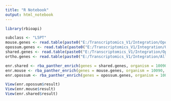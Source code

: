 ```yaml
---
title: "R Notebook"
output: html_notebook
---
```

 

```r

library(rbioapi)

subclass <- "L5PT"
mouse.genes <- read.table(paste0("E:/Transcriptomics_V1/Integration/Opossum_Mouse-P38/subclass_markers/All/", subclass, "_vs_", subclass, "_mouse_genes.txt"))$V1
opossum.genes <- read.table(paste0("E:/Transcriptomics_V1/Integration/Opossum_Mouse-P38/subclass_markers/All/", subclass, "_vs_", subclass, "_opossum_genes.txt"))$V1
shared.genes <- read.table(paste0("E:/Transcriptomics_V1/Integration/Opossum_Mouse-P38/subclass_markers/All/", subclass, "_vs_", subclass, "_intersecting_genes.txt"))$V1
ortho.genes <- read.table(paste0("E:/Transcriptomics_V1/Integration/All_Shared_Genes.txt"))$V1

enr.shared <- rba_panther_enrich(genes = shared.genes, organism = 10090, annot_dataset = "ANNOT_TYPE_ID_PANTHER_PC", cutoff = 1, ref_genes = ortho.genes, ref_organism = 10090)
enr.mouse <- rba_panther_enrich(genes = mouse.genes, organism = 10090, annot_dataset = "ANNOT_TYPE_ID_PANTHER_PC", cutoff = 1, ref_genes = ortho.genes, ref_organism = 10090)
enr.opossum <- rba_panther_enrich(genes = opossum.genes, organism = 10090, annot_dataset = "ANNOT_TYPE_ID_PANTHER_PC", cutoff = 1, ref_genes = ortho.genes, ref_organism = 10090)

```


```r

View(enr.opossum$result)
View(enr.mouse$result)
View(enr.shared$result)

```

